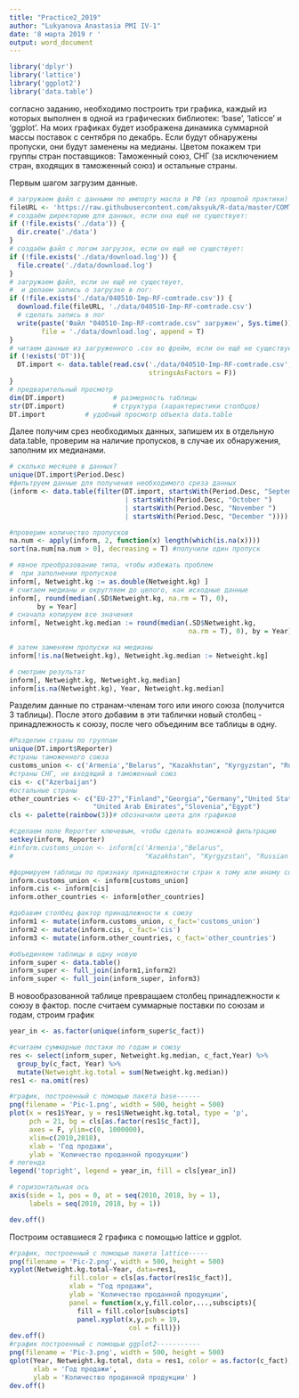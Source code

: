 ---
title: "Practice2_2019"
author: "Lukyanova Anastasia PMI IV-1"
date: '8 марта 2019 г '
output: word_document
---
```{r setup, message = F, warning = F}
library('dplyr')
library('lattice')
library('ggplot2')
library('data.table')
```

согласно заданию, необходимо построить три графика, каждый из которых выполнен в одной из графических библиотек: 'base', 'laticce' и 'ggplot'. На моих графиках будет изображена динамика суммарной массы поставок с сентября по декабрь. Если будут обнаружены пропуски, они будут заменены на медианы. Цветом покажем три группы стран поставщиков: Таможенный союз, СНГ (за исключением стран, входящих в таможенный союз) и остальные страны.

Первым шагом загрузим данные.
```{r загрузка данных, warning = F}
# загружаем файл с данными по импорту масла в РФ (из прошлой практики)
fileURL <- 'https://raw.githubusercontent.com/aksyuk/R-data/master/COMTRADE/040510-Imp-RF-comtrade.csv'
# создаём директорию для данных, если она ещё не существует:
if (!file.exists('./data')) {
  dir.create('./data')
}
# создаём файл с логом загрузок, если он ещё не существует:
if (!file.exists('./data/download.log')) {
  file.create('./data/download.log')
}
# загружаем файл, если он ещё не существует,
#  и делаем запись о загрузке в лог:
if (!file.exists('./data/040510-Imp-RF-comtrade.csv')) {
  download.file(fileURL, './data/040510-Imp-RF-comtrade.csv')
  # сделать запись в лог
  write(paste('Файл "040510-Imp-RF-comtrade.csv" загружен', Sys.time()), 
        file = './data/download.log', append = T)
}
# читаем данные из загруженного .csv во фрейм, если он ещё не существует
if (!exists('DT')){
  DT.import <- data.table(read.csv('./data/040510-Imp-RF-comtrade.csv', 
                                   stringsAsFactors = F))
}
# предварительный просмотр
dim(DT.import)            # размерность таблицы
str(DT.import)            # структура (характеристики столбцов)
DT.import          # удобный просмотр объекта data.table
```

Далее получим срез необходимых данных, запишем их в отдельную data.table, проверим на наличие пропусков, в случае их обнаружения, заполним их медианами.

```{r первая обработка, warning=FALSE}
# сколько месяцев в данных?
unique(DT.import$Period.Desc)
#фильтруем данные для получения необходимого среза данных
(inform <- data.table(filter(DT.import, startsWith(Period.Desc, "September ")
                             | startsWith(Period.Desc, "October ")
                             | startsWith(Period.Desc, "November ") 
                             | startsWith(Period.Desc, "December "))))

#проверим количество пропусков
na.num <- apply(inform, 2, function(x) length(which(is.na(x)))) 
sort(na.num[na.num > 0], decreasing = T) #получили один пропуск

# явное преобразование типа, чтобы избежать проблем 
#  при заполнении пропусков
inform[, Netweight.kg := as.double(Netweight.kg) ]
# считаем медианы и округляем до целого, как исходные данные
inform[, round(median(.SD$Netweight.kg, na.rm = T), 0),
       by = Year]
# сначала копируем все значения
inform[, Netweight.kg.median := round(median(.SD$Netweight.kg,
                                             na.rm = T), 0), by = Year] 

# затем заменяем пропуски на медианы
inform[!is.na(Netweight.kg), Netweight.kg.median := Netweight.kg] 

# смотрим результат
inform[, Netweight.kg, Netweight.kg.median]
inform[is.na(Netweight.kg), Year, Netweight.kg.median]
```

Разделим данные по странам-членам того или иного союза (получится 3 таблицы). После этого добавим в эти таблички новый столбец - принадлежность к союзу, после чего объединим все таблицы в одну.

```{r заключительная обработка, warning=FALSE}
#Разделим страны по группам
unique(DT.import$Reporter)
#страны таможенного союза
customs_union <- c('Armenia',"Belarus", "Kazakhstan", "Kyrgyzstan", "Russian Federation")
#страны СНГ, не входящий в таможенный союз
cis <- c("Azerbaijan")
#остальные страны
other_countries <- c("EU-27","Finland","Georgia","Germany","United States of America", "Estonia","Ukraine","Lithuania","Latvia","Mongolia","New Zealand",
                     "United Arab Emirates","Slovenia","Egypt")
cls <- palette(rainbow(3))# обозначили цвета для графиков

#сделаем поле Reporter ключевым, чтобы сделать возможной фильтрацию
setkey(inform, Reporter)
#inform.customs_union <- inform[c('Armenia',"Belarus", 
#                                 "Kazakhstan", "Kyrgyzstan", "Russian Federation")]

#формируем таблицы по признаку принадлежности стран к тому или иному союзу
inform.customs_union <- inform[customs_union]
inform.cis <- inform[cis]
inform.other_countries <- inform[other_countries]

#добавим столбец фактор принадлежности к союзу
inform1 <- mutate(inform.customs_union, c_fact='customs_union')
inform2 <- mutate(inform.cis, c_fact='cis')
inform3 <- mutate(inform.other_countries, c_fact='other_countries')

#объединяем таблицы в одну новую
inform_super <- data.table()
inform_super <- full_join(inform1,inform2)
inform_super <- full_join(inform_super, inform3)
```

В новообразованной таблице превращаем столбец принадлежности к союзу в фактор. после считаем суммарные поставки по союзам и годам, строим график

```{r график, warning=FALSE}
year_in <- as.factor(unique(inform_super$c_fact))

#считаем суммарные постаки по годам и союзу
res <- select(inform_super, Netweight.kg.median, c_fact,Year) %>%
  group_by(c_fact, Year) %>%
  mutate(Netweight.kg.total = sum(Netweight.kg.median))
res1 <- na.omit(res)

#график, построенный с помощью пакета base------ 
png(filename = 'Pic-1.png', width = 500, height = 500)
plot(x = res1$Year, y = res1$Netweight.kg.total, type = 'p',
     pch = 21, bg = cls[as.factor(res1$c_fact)],
     axes = F, ylim=c(0, 1000000),
     xlim=c(2010,2018),
     xlab = 'Год продажи',
     ylab = 'Количество проданной продукции')
# легенда
legend('topright', legend = year_in, fill = cls[year_in])

# горизонтальная ось
axis(side = 1, pos = 0, at = seq(2010, 2018, by = 1),
     labels = seq(2010, 2018, by = 1))

dev.off()
```

Построим оставшиеся 2 графика с помощью lattice и ggplot.
```{r графики, warning=F}
#график, построенный с помощью пакета lattice-----
png(filename = 'Pic-2.png', width = 500, height = 500)
xyplot(Netweight.kg.total~Year, data=res1,
               fill.color = cls[as.factor(res1$c_fact)],
               xlab = "Год продажи",
               ylab = 'Количество проданной продукции',
               panel = function(x,y,fill.color,...,subscipts){
                 fill = fill.color[subscipts]
                 panel.xyplot(x,y,pch = 19,
                              col = fill)})
dev.off()
#график построенный с помощью ggplot2-----------
png(filename = 'Pic-3.png', width = 500, height = 500)
qplot(Year, Netweight.kg.total, data = res1, color = as.factor(c_fact),
      xlab = 'Год продажи',
      ylab = 'Количество проданной продукции' )
dev.off()
```
